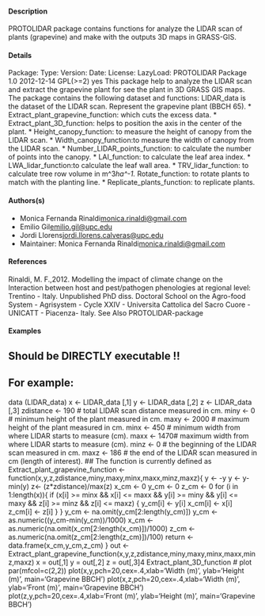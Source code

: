 
#### Description 

PROTOLIDAR package contains functions for analyze the LIDAR scan of plants (grapevine) and
make with the outputs 3D maps in GRASS-GIS.

#### Details 

Package:
Type:
Version:
Date:
License:
LazyLoad:
PROTOLIDAR
Package
1.0
2012-12-14
GPL(>=2)
yes
This package help to analyze the LIDAR scan and extract the grapevine plant for see the plant in
3D GRASS GIS maps.
The package contains the following dataset and functions:
LIDAR_data is the dataset of the LIDAR scan. Represent the grapevine plant (BBCH 65).
* Extract_plant_grapevine_function: which cuts the excess data.
* Extract_plant_3D_function: helps to position the axis in the center of the plant.
* Height_canopy_function: to measure the height of canopy from the LIDAR scan.
* Width_canopy_function:to measure the width of canopy from the LIDAR scan.
* Number_LIDAR_points_function: to calculate the number of points into the canopy.
* LAI_function: to calculate the leaf area index.
* LWA_lidar_function:to calculate the leaf wall area.
* TRV_lidar_function: to calculate tree row volume in m^3*ha^-1.
* Rotate_function: to rotate plants to match with the planting line.
* Replicate_plants_function: to replicate plants.

#### Authors(s) 

* Monica Fernanda Rinaldi<monica.rinaldi@gmail.com>
* Emilio Gil<emilio.gil@upc.edu>
* Jordi Llorens<jordi.llorens.calveras@upc.edu>
* Maintainer: Monica Fernanda Rinaldi<monica.rinaldi@gmail.com>

#### References 

Rinaldi, M. F.,2012. Modelling the impact of climate change on the Interaction between host and
pest/pathogen phenologies at regional level: Trentino - Italy. Unpublished PhD diss. Doctoral
School on the Agro-food System - Agrisystem - Cycle XXIV - Universita Cattolica del Sacro Cuore
-UNICATT - Piacenza- Italy.
See Also
PROTOLIDAR-package

#### Examples 

## Should be DIRECTLY executable !!
## For example:
data (LIDAR_data)
x <- LIDAR_data [,1]
y <- LIDAR_data [,2]
z <- LIDAR_data [,3]
zdistance <- 190 # total LIDAR scan distance measured in cm.
miny <- 0 # minimum height of the plant measured in cm.
maxy <- 2000 # maximum height of the plant measured in cm.
minx <- 450 # minimum width from where LIDAR starts to measure (cm).
maxx <- 1470# maximum width from where LIDAR starts to measure (cm).
minz <- 0 # the beginning of the LIDAR scan measured in cm.
maxz <- 186 # the end of the LIDAR scan measured in cm (length of interest).
## The function is currently defined as
Extract_plant_grapevine_function <- function(x,y,z,zdistance,miny,maxy,minx,maxx,minz,maxz){
y <- -y
y <- y-min(y)
z<- (z*zdistance)/max(z)
x_cm <- 0
y_cm <- 0
z_cm <- 0
for (i in 1:length(x)){
if (x[i] >= minx && x[i] <= maxx && y[i] >= miny && y[i] <= maxy && z[i] >= minz && z[i] <= maxz) {
y_cm[i] <- y[i]
x_cm[i] <- x[i]
z_cm[i] <- z[i]
}
}
y_cm <- na.omit(y_cm[2:length(y_cm)])
y_cm <- as.numeric((y_cm-min(y_cm))/1000)
x_cm <- as.numeric(na.omit(x_cm[2:length(x_cm)])/1000)
z_cm <- as.numeric(na.omit(z_cm[2:length(z_cm)])/100)
return <- data.frame(x_cm,y_cm,z_cm)
}
out <- Extract_plant_grapevine_function(x,y,z,zdistance,miny,maxy,minx,maxx,minz,maxz)
x = out[,1]
y = out[,2]
z = out[,3]4
Extract_plant_3D_function
# plot
par(mfcol=c(2,2))
plot(x,y,pch=20,cex=.4,xlab='Width (m)', ylab='Height (m)', main='Grapevine BBCH')
plot(x,z,pch=20,cex=.4,xlab='Width (m)', ylab='Front (m)', main='Grapevine BBCH')
plot(z,y,pch=20,cex=.4,xlab='Front (m)', ylab='Height (m)', main='Grapevine BBCH')

